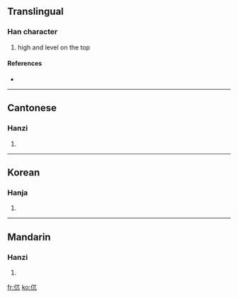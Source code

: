 ==Translingual==

===Han character===
{{Han char|rn=9|rad=人|as=03|sn=5|four=|canj=人一山 (OMU)}}

# high and level on the top

====References====
* {{Han ref|kx=0094.030|hdz=10113.030|uh=3433|ud=13363}}

----

==Cantonese==

===Hanzi===
{{yue-hanzi|jyut=|y=ngaat6}}

# {{defn|Cantonese|sort=人03}}

----

==Korean==

===Hanja===
{{ko-hanja|hangeul=올|rv=ol|mr=ol|y=ol|eumhun=불안하다|ehrv=bulanhada|ehmr=pulanhada|ehy=pulanhada}}

# {{defn|Korean|sort=人03}}

----

==Mandarin==

===Hanzi===
{{cmn-hanzi|pin=[[wù]] ([[wu4]])|wg=wu<sup>4</sup>}}

# {{defn|Mandarin|sort=人03}}

[[fr:㐳]]
[[ko:㐳]]